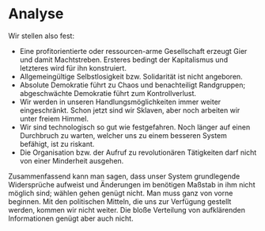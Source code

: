 # Analyse {#sec-situation-analysis}

Wir stellen also fest:

- Eine profitorientierte oder ressourcen-arme Gesellschaft erzeugt Gier und damit Machtstreben.
    Ersteres bedingt der Kapitalismus und letzteres wird für ihn konstruiert.
- Allgemeingültige Selbstlosigkeit bzw. Solidarität ist nicht angeboren.
- Absolute Demokratie führt zu Chaos und benachteiligt Randgruppen;
    abgeschwächte Demokratie führt zum Kontrollverlust.
- Wir werden in unseren Handlungsmöglichkeiten immer weiter eingeschränkt.
    Schon jetzt sind wir Sklaven, aber noch arbeiten wir unter freiem Himmel.
- Wir sind technologisch so gut wie festgefahren.
    Noch länger auf einen Durchbruch zu warten, welcher uns zu einem besseren System befähigt, ist zu riskant.
- Die Organisation bzw. der Aufruf zu revolutionären Tätigkeiten darf nicht von einer Minderheit ausgehen.

Zusammenfassend kann man sagen, dass unser System grundlegende Widersprüche aufweist
und Änderungen im benötigen Maßstab in ihm nicht möglich sind; wählen gehen genügt nicht.
Man muss ganz von vorne beginnen.
Mit den politischen Mitteln, die uns zur Verfügung gestellt werden, kommen wir nicht weiter.
Die bloße Verteilung von aufklärenden Informationen genügt aber auch nicht.
